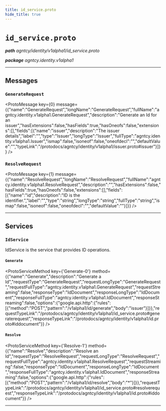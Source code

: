 ```yaml
---
title: id_service.proto
hide_title: true
---
```



# `id_service.proto`
_**path** agntcy/identity/v1alpha1/id_service.proto_

_**package** agntcy.identity.v1alpha1_



---

## Messages


### `GenerateRequest`
<ProtoMessage key={0} message={{"name":"GenerateRequest","longName":"GenerateRequest","fullName":"agntcy.identity.v1alpha1.GenerateRequest","description":"Generate an Id for an issuer","hasExtensions":false,"hasFields":true,"hasOneofs":false,"extensions":[],"fields":[{"name":"issuer","description":"The issuer details","label":"","type":"Issuer","longType":"Issuer","fullType":"agntcy.identity.v1alpha1.Issuer","ismap":false,"isoneof":false,"oneofdecl":"","defaultValue":"","typeLink":"/protodocs/agntcy/identity/v1alpha1/issuer.proto#issuer"}]}} />


### `ResolveRequest`
<ProtoMessage key={1} message={{"name":"ResolveRequest","longName":"ResolveRequest","fullName":"agntcy.identity.v1alpha1.ResolveRequest","description":"","hasExtensions":false,"hasFields":true,"hasOneofs":false,"extensions":[],"fields":[{"name":"id","description":"ID is the identifier.","label":"","type":"string","longType":"string","fullType":"string","ismap":false,"isoneof":false,"oneofdecl":"","defaultValue":""}]}} />

---
## Services


### `IdService`

IdService is the service that provides ID operations.


#### `Generate`
<ProtoServiceMethod key={'Generate-0'} method={{"name":"Generate","description":"Generate a Id","requestType":"GenerateRequest","requestLongType":"GenerateRequest","requestFullType":"agntcy.identity.v1alpha1.GenerateRequest","requestStreaming":false,"responseType":"IdDocument","responseLongType":"IdDocument","responseFullType":"agntcy.identity.v1alpha1.IdDocument","responseStreaming":false,"options":{"google.api.http":{"rules":[{"method":"POST","pattern":"/v1alpha1/id/generate","body":"issuer"}]}},"requestTypeLink":"/protodocs/agntcy/identity/v1alpha1/id_service.proto#generaterequest","responseTypeLink":"/protodocs/agntcy/identity/v1alpha1/id.proto#iddocument"}} />


#### `Resolve`
<ProtoServiceMethod key={'Resolve-1'} method={{"name":"Resolve","description":"Resolve an Id","requestType":"ResolveRequest","requestLongType":"ResolveRequest","requestFullType":"agntcy.identity.v1alpha1.ResolveRequest","requestStreaming":false,"responseType":"IdDocument","responseLongType":"IdDocument","responseFullType":"agntcy.identity.v1alpha1.IdDocument","responseStreaming":false,"options":{"google.api.http":{"rules":[{"method":"POST","pattern":"/v1alpha1/id/resolve","body":"*"}]}},"requestTypeLink":"/protodocs/agntcy/identity/v1alpha1/id_service.proto#resolverequest","responseTypeLink":"/protodocs/agntcy/identity/v1alpha1/id.proto#iddocument"}} />


---


  